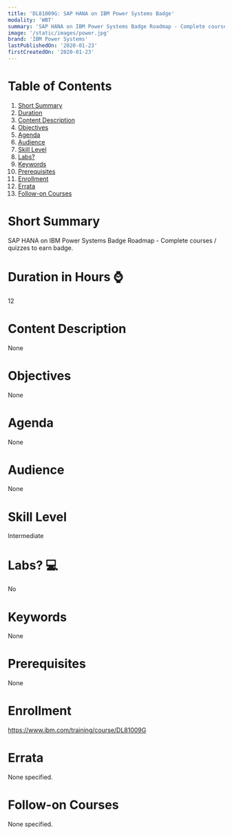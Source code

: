 ```yaml
---
title: 'DL81009G: SAP HANA on IBM Power Systems Badge'
modality: 'WBT'
summary: 'SAP HANA on IBM Power Systems Badge Roadmap - Complete courses / quizzes to earn badge.'
image: '/static/images/power.jpg'
brand: 'IBM Power Systems'
lastPublishedOn: '2020-01-23'
firstCreatedOn: '2020-01-23'
---
```

# Table of Contents
1.  [Short Summary](#short-summary)
2.  [Duration](#duration-in-hours-)
3.  [Content Description](#content-description)
4.  [Objectives](#objectives)
5.  [Agenda](#agenda)
6.  [Audience](#audience)
7.  [Skill Level](#skill-level)
8.  [Labs?](#labs-)
9.  [Keywords](#keywords)
10. [Prerequisites](#prerequisites)
11. [Enrollment](#enrollment)
12. [Errata](#errata)
13. [Follow-on Courses](#follow-on-courses)

# Short Summary
SAP HANA on IBM Power Systems Badge Roadmap - Complete courses / quizzes to earn badge.

# Duration in Hours ⌚
12

# Content Description
None

# Objectives
None

# Agenda
None

# Audience
None

# Skill Level
Intermediate

# Labs? 💻
No

# Keywords
None

# Prerequisites
None

# Enrollment
https://www.ibm.com/training/course/DL81009G

# Errata
None specified.

# Follow-on Courses
None specified.

